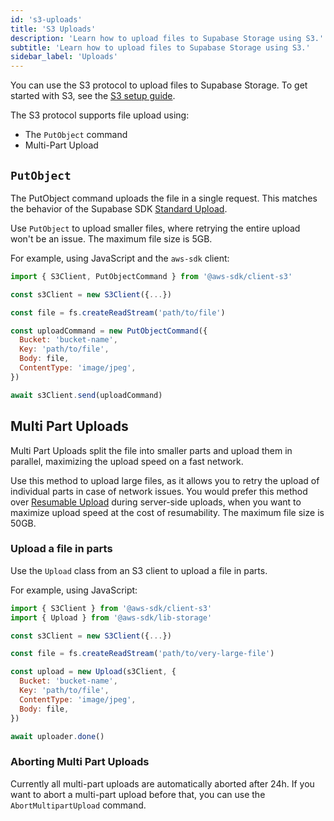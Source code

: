 ```yaml
---
id: 's3-uploads'
title: 'S3 Uploads'
description: 'Learn how to upload files to Supabase Storage using S3.'
subtitle: 'Learn how to upload files to Supabase Storage using S3.'
sidebar_label: 'Uploads'
---
```


You can use the S3 protocol to upload files to Supabase Storage. To get started with S3, see the [S3 setup guide](/docs/guides/storage/s3/authentication).

The S3 protocol supports file upload using:

- The `PutObject` command
- Multi-Part Upload

## `PutObject`

The PutObject command uploads the file in a single request. This matches the behavior of the Supabase SDK [Standard Upload](/docs/guides/storage/uploads/standard-uploads).

Use `PutObject` to upload smaller files, where retrying the entire upload won't be an issue. The maximum file size is 5GB.

For example, using JavaScript and the `aws-sdk` client:

```javascript
import { S3Client, PutObjectCommand } from '@aws-sdk/client-s3'

const s3Client = new S3Client({...})

const file = fs.createReadStream('path/to/file')

const uploadCommand = new PutObjectCommand({
  Bucket: 'bucket-name',
  Key: 'path/to/file',
  Body: file,
  ContentType: 'image/jpeg',
})

await s3Client.send(uploadCommand)
```

## Multi Part Uploads

Multi Part Uploads split the file into smaller parts and upload them in parallel, maximizing the upload speed on a fast network.

Use this method to upload large files, as it allows you to retry the upload of individual parts in case of network issues. You would prefer this method over [Resumable Upload](/docs/guides/storage/uploads/resumable-uploads) during server-side uploads, when you want to maximize upload speed at the cost of resumability. The maximum file size is 50GB.

### Upload a file in parts

Use the `Upload` class from an S3 client to upload a file in parts.

For example, using JavaScript:

```javascript
import { S3Client } from '@aws-sdk/client-s3'
import { Upload } from '@aws-sdk/lib-storage'

const s3Client = new S3Client({...})

const file = fs.createReadStream('path/to/very-large-file')

const upload = new Upload(s3Client, {
  Bucket: 'bucket-name',
  Key: 'path/to/file',
  ContentType: 'image/jpeg',
  Body: file,
})

await uploader.done()
```

### Aborting Multi Part Uploads

Currently all multi-part uploads are automatically aborted after 24h.
If you want to abort a multi-part upload before that, you can use the `AbortMultipartUpload` command.
